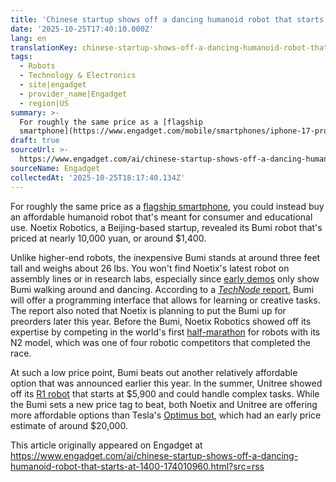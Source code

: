 ```yaml
---
title: 'Chinese startup shows off a dancing humanoid robot that starts at $1,400'
date: '2025-10-25T17:40:10.000Z'
lang: en
translationKey: chinese-startup-shows-off-a-dancing-humanoid-robot-that-star
tags:
  - Robots
  - Technology & Electronics
  - site|engadget
  - provider_name|Engadget
  - region|US
summary: >-
  For roughly the same price as a [flagship
  smartphone](https://www.engadget.com/mobile/smartphones/iphone-17-pro-and-pro-max-review-an-impactful-redesign-1200022...
draft: true
sourceUrl: >-
  https://www.engadget.com/ai/chinese-startup-shows-off-a-dancing-humanoid-robot-that-starts-at-1400-174010960.html?src=rss
sourceName: Engadget
collectedAt: '2025-10-25T18:17:40.134Z'
---
```

For roughly the same price as a [flagship smartphone](https://www.engadget.com/mobile/smartphones/iphone-17-pro-and-pro-max-review-an-impactful-redesign-120002202.html), you could instead buy an affordable humanoid robot that's meant for consumer and educational use. Noetix Robotics, a Beijing-based startup, revealed its Bumi robot that's priced at nearly 10,000 yuan, or around $1,400.

Unlike higher-end robots, the inexpensive Bumi stands at around three feet tall and weighs about 26 lbs. You won't find Noetix's latest robot on assembly lines or in research labs, especially since [early demos](https://www.youtube.com/watch?v=-pbpxzSIlPE) only show Bumi walking around and dancing. According to a [_TechNode_ report](https://technode.com/2025/10/22/chinas-noetix-robotics-unveils-1370-humanoid-robot-bumi/), Bumi will offer a programming interface that allows for learning or creative tasks. The report also noted that Noetix is planning to put the Bumi up for preorders later this year. Before the Bumi, Noetix Robotics showed off its expertise by competing in the world's first [half-marathon](https://www.engadget.com/ai/a-bunch-of-robots-ran-a-half-marathon-alongside-humans-and-it-was-incredibly-goofy-215134524.html) for robots with its N2 model, which was one of four robotic competitors that completed the race.

At such a low price point, Bumi beats out another relatively affordable option that was announced earlier this year. In the summer, Unitree showed off its [R1 robot](https://www.engadget.com/ai/this-humanoid-robot-can-do-cartwheels-handstands-and-roundhouse-kicks-at-less-than-6000-184500276.html) that starts at $5,900 and could handle complex tasks. While the Bumi sets a new price tag to beat, both Noetix and Unitree are offering more affordable options than Tesla's [Optimus bot](https://www.engadget.com/tesla-debuts-optimus-humanoid-service-robot-ai-day-2022-012054385.html), which had an early price estimate of around $20,000.

This article originally appeared on Engadget at https://www.engadget.com/ai/chinese-startup-shows-off-a-dancing-humanoid-robot-that-starts-at-1400-174010960.html?src=rss
